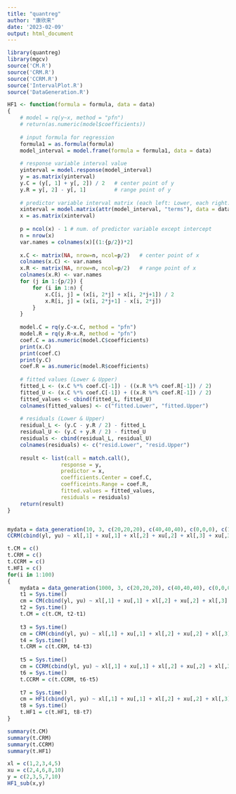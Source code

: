 ```yaml
---
title: "quantreg"
author: "康欣来"
date: '2023-02-09'
output: html_document
---
```


```r
library(quantreg)
library(mgcv)
source('CM.R')
source('CRM.R')
source('CCRM.R')
source('IntervalPlot.R')
source('DataGeneration.R')
```

```r
HF1 <- function(formula = formula, data = data)
{
    # model = rq(y~x, method = "pfn")
    # return(as.numeric(model$coefficients))
    
    # input formula for regression
    formula1 = as.formula(formula)
    model_interval = model.frame(formula = formula1, data = data)
    
    # response variable interval value
    yinterval = model.response(model_interval)
    y = as.matrix(yinterval)
    y.C = (y[, 1] + y[, 2]) / 2   # center point of y
    y.R = y[, 2] - y[, 1]         # range point of y
    
    # predictor variable interval matrix (each left: Lower, each right: Upper)
    xinterval = model.matrix(attr(model_interval, "terms"), data = data)
    x = as.matrix(xinterval)
    
    p = ncol(x) - 1 # num. of predictor variable except intercept
    n = nrow(x)
    var.names = colnames(x)[(1:{p/2})*2]
    
    x.C <- matrix(NA, nrow=n, ncol=p/2)   # center point of x
    colnames(x.C) <- var.names
    x.R <- matrix(NA, nrow=n, ncol=p/2)   # range point of x
    colnames(x.R) <- var.names
    for (j in 1:{p/2}) {
        for (i in 1:n) {
            x.C[i, j] = (x[i, 2*j] + x[i, 2*j+1]) / 2
            x.R[i, j] = (x[i, 2*j+1] - x[i, 2*j])
        }
    }
    
    model.C = rq(y.C~x.C, method = "pfn")
    model.R = rq(y.R~x.R, method = "pfn")
    coef.C = as.numeric(model.C$coefficients)
    print(x.C)
    print(coef.C)
    print(y.C)
    coef.R = as.numeric(model.R$coefficients)
    
    # fitted values (Lower & Upper)
    fitted_L <- (x.C %*% coef.C[-1]) - ((x.R %*% coef.R[-1]) / 2)
    fitted_U <- (x.C %*% coef.C[-1]) + ((x.R %*% coef.R[-1]) / 2)
    fitted_values <- cbind(fitted_L, fitted_U)
    colnames(fitted_values) <- c("fitted.Lower", "fitted.Upper")
    
    # residuals (Lower & Upper)
    residual_L <- (y.C - y.R / 2) - fitted_L
    residual_U <- (y.C + y.R / 2) - fitted_U
    residuals <- cbind(residual_L, residual_U)
    colnames(residuals) <- c("resid.Lower", "resid.Upper")
    
    result <- list(call = match.call(),
                 response = y,
                 predictor = x,
                 coefficients.Center = coef.C,
                 coefficeints.Range = coef.R,
                 fitted.values = fitted_values,
                 residuals = residuals)
    return(result)
}
```

```r

```

```r
mydata = data_generation(10, 3, c(20,20,20), c(40,40,40), c(0,0,0), c(1,1,1), -20, 20, c(0,0,0), c(0.05,0.05,0.05), 10, 20, 0)
CCRM(cbind(yl, yu) ~ xl[,1] + xu[,1] + xl[,2] + xu[,2] + xl[,3] + xu[,3], data = mydata)
```

```r
t.CM = c()
t.CRM = c()
t.CCRM = c()
t.HF1 = c()
for(i in 1:100)
{
    mydata = data_generation(1000, 3, c(20,20,20), c(40,40,40), c(0,0,0), c(1,1,1), -20, 20, c(0,0,0), c(0.05,0.05,0.05), 10, 20, i)
    t1 = Sys.time()
    cm = CM(cbind(yl, yu) ~ xl[,1] + xu[,1] + xl[,2] + xu[,2] + xl[,3] + xu[,3], data = mydata)
    t2 = Sys.time()
    t.CM = c(t.CM, t2-t1)
    
    t3 = Sys.time()
    cm = CRM(cbind(yl, yu) ~ xl[,1] + xu[,1] + xl[,2] + xu[,2] + xl[,3] + xu[,3], data = mydata)
    t4 = Sys.time()
    t.CRM = c(t.CRM, t4-t3)
    
    t5 = Sys.time()
    cm = CCRM(cbind(yl, yu) ~ xl[,1] + xu[,1] + xl[,2] + xu[,2] + xl[,3] + xu[,3], data = mydata)
    t6 = Sys.time()
    t.CCRM = c(t.CCRM, t6-t5)
    
    t7 = Sys.time()
    cm = HF1(cbind(yl, yu) ~ xl[,1] + xu[,1] + xl[,2] + xu[,2] + xl[,3] + xu[,3], data = mydata)
    t8 = Sys.time()
    t.HF1 = c(t.HF1, t8-t7)
}
```

```r
summary(t.CM)
summary(t.CRM)
summary(t.CCRM)
summary(t.HF1)
```

```r
xl = c(1,2,3,4,5)
xu = c(2,4,6,8,10)
y = c(2,3,5,7,10)
HF1_sub(x,y)
```